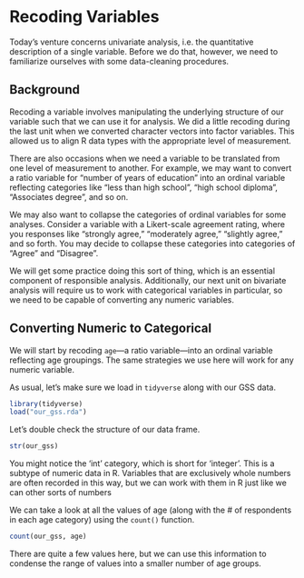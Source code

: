 # Recoding Variables

Today's venture concerns univariate analysis, i.e. the quantitative description of a single variable. Before we do that, however, we need to familiarize ourselves with some data-cleaning procedures. 

## Background
Recoding a variable involves manipulating the underlying structure of our variable such that we can use it for analysis. We did a little recoding during the last unit when we converted character vectors into factor variables. This allowed us to align R data types with the appropriate level of measurement.

There are also occasions when we need a variable to be translated from one level of measurement to another. For example, we may want to convert a ratio variable for "number of years of education" into an ordinal variable reflecting categories like "less than high school", "high school diploma", "Associates degree", and so on. 

We may also want to collapse the categories of ordinal variables for some analyses. Consider a variable with a Likert-scale agreement rating, where you responses like "strongly agree," "moderately agree," "slightly agree," and so forth. You may decide to collapse these categories into categories of "Agree" and "Disagree". 

We will get some practice doing this sort of thing, which is an essential component of responsible analysis. Additionally, our next unit on bivariate analysis will require us to work with categorical variables in particular, so we need to be capable of converting any numeric variables.

## Converting Numeric to Categorical
We will start by recoding `age`---a ratio variable---into an ordinal variable reflecting age groupings. The same strategies we use here will work for any numeric variable. 

As usual, let's make sure we load in `tidyverse` along with our GSS data.
```r
library(tidyverse)
load("our_gss.rda")
```

Let's double check the structure of our data frame.
```r
str(our_gss)
```
::: {.callout-note}
You might notice the 'int' category, which is short for 'integer'. This is a subtype of numeric data in R. Variables that are exclusively whole numbers are often recorded in this way, but we can work with them in R just like we can other sorts of numbers
:::

We can take a look at all the values of age (along with the # of respondents in each age category) using the `count()` function. 
```r
count(our_gss, age)
```
There are quite a few values here, but we can use this information to condense the range of values into a smaller number of age groups.







